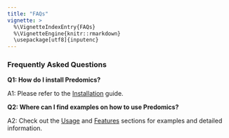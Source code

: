 ```yaml
---
title: "FAQs"
vignette: >
  %\VignetteIndexEntry{FAQs}
  %\VignetteEngine{knitr::rmarkdown}
  \usepackage[utf8]{inputenc}
---
```


### Frequently Asked Questions

**Q1: How do I install Predomics?**

A1: Please refer to the [Installation](Installation.md) guide.

**Q2: Where can I find examples on how to use Predomics?**

A2: Check out the [Usage](Usage.md) and [Features](Features.md) sections for examples and detailed information.

